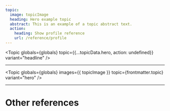 ```yaml
---
topic:
  image: topicImage
  heading: Hero example topic
  abstract: This is an example of a topic abstract text.
  action:
    heading: Show profile reference
    url: /reference/profile
---
```


<Topic
  globals={globals}
  topic={{...topicData.hero, action: undefined}}
  variant="headline"
/>

<div class="container-full">
  <Topic
    globals={globals}
    images={{ topicImage }}
    topic={frontmatter.topic}
    variant="hero"
  />
</div>

---

<Topic
  globals={globals}
  images={{ topicImage }}
  topic={frontmatter.topic}
  variant="hero"
/>

---

# Other references

<TopicList 
  globals={globals}
  topics={Object.values(topicData)}
  topicVariant="card"
  variant="three-column"
/>
